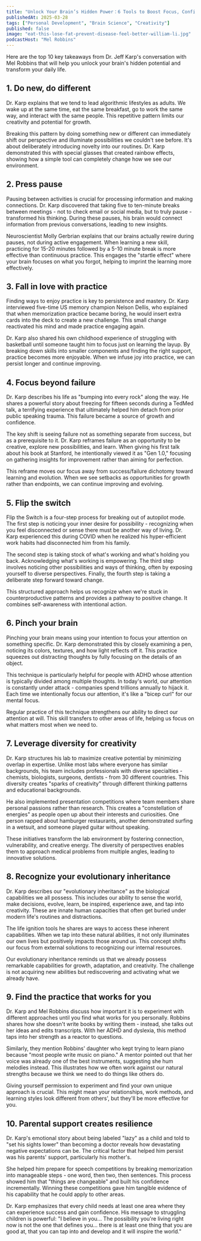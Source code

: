 ```yaml
---
title: "Unlock Your Brain’s Hidden Power：6 Tools to Boost Focus, Confidence, and Creativity"
publishedAt: 2025-03-28
tags: ["Personal Development", "Brain Science", "Creativity"]
published: false
image: "eat-this-lose-fat-prevent-disease-feel-better-william-li.jpg"
podcastHost: "Mel Robbins"
---
```



<PodcastSummaryPageLayout frontmatter={frontmatter}>

Here are the top 10 key takeaways from Dr. Jeff Karp's conversation with Mel Robbins that will help you unlock your brain's hidden potential and transform your daily life.

## 1. Do new, do different

Dr. Karp explains that we tend to lead algorithmic lifestyles as adults. We wake up at the same time, eat the same breakfast, go to work the same way, and interact with the same people. This repetitive pattern limits our creativity and potential for growth.

Breaking this pattern by doing something new or different can immediately shift our perspective and illuminate possibilities we couldn't see before. It's about deliberately introducing novelty into our routines. Dr. Karp demonstrated this with special glasses that created rainbow effects, showing how a simple tool can completely change how we see our environment.

## 2. Press pause

Pausing between activities is crucial for processing information and making connections. Dr. Karp discovered that taking five to ten-minute breaks between meetings - not to check email or social media, but to truly pause - transformed his thinking. During these pauses, his brain would connect information from previous conversations, leading to new insights.

Neuroscientist Molly Gerbrian explains that our brains actually rewire during pauses, not during active engagement. When learning a new skill, practicing for 15-20 minutes followed by a 5-10 minute break is more effective than continuous practice. This engages the "startle effect" where your brain focuses on what you forgot, helping to imprint the learning more effectively.

## 3. Fall in love with practice

Finding ways to enjoy practice is key to persistence and mastery. Dr. Karp interviewed five-time US memory champion Nelson Dellis, who explained that when memorization practice became boring, he would insert extra cards into the deck to create a new challenge. This small change reactivated his mind and made practice engaging again.

Dr. Karp also shared his own childhood experience of struggling with basketball until someone taught him to focus just on learning the layup. By breaking down skills into smaller components and finding the right support, practice becomes more enjoyable. When we infuse joy into practice, we can persist longer and continue improving.

## 4. Focus beyond failure

Dr. Karp describes his life as "bumping into every rock" along the way. He shares a powerful story about freezing for fifteen seconds during a TedMed talk, a terrifying experience that ultimately helped him detach from prior public speaking trauma. This failure became a source of growth and confidence.

The key shift is seeing failure not as something separate from success, but as a prerequisite to it. Dr. Karp reframes failure as an opportunity to be creative, explore new possibilities, and learn. When giving his first talk about his book at Stanford, he intentionally viewed it as "Gen 1.0," focusing on gathering insights for improvement rather than aiming for perfection.

This reframe moves our focus away from success/failure dichotomy toward learning and evolution. When we see setbacks as opportunities for growth rather than endpoints, we can continue improving and evolving.

## 5. Flip the switch

Flip the Switch is a four-step process for breaking out of autopilot mode. The first step is noticing your inner desire for possibility - recognizing when you feel disconnected or sense there must be another way of living. Dr. Karp experienced this during COVID when he realized his hyper-efficient work habits had disconnected him from his family.

The second step is taking stock of what's working and what's holding you back. Acknowledging what's working is empowering. The third step involves noticing other possibilities and ways of thinking, often by exposing yourself to diverse perspectives. Finally, the fourth step is taking a deliberate step forward toward change.

This structured approach helps us recognize when we're stuck in counterproductive patterns and provides a pathway to positive change. It combines self-awareness with intentional action.

## 6. Pinch your brain

Pinching your brain means using your intention to focus your attention on something specific. Dr. Karp demonstrated this by closely examining a pen, noticing its colors, textures, and how light reflects off it. This practice squeezes out distracting thoughts by fully focusing on the details of an object.

This technique is particularly helpful for people with ADHD whose attention is typically divided among multiple thoughts. In today's world, our attention is constantly under attack - companies spend trillions annually to hijack it. Each time we intentionally focus our attention, it's like a "bicep curl" for our mental focus.

Regular practice of this technique strengthens our ability to direct our attention at will. This skill transfers to other areas of life, helping us focus on what matters most when we need to.

## 7. Leverage diversity for creativity

Dr. Karp structures his lab to maximize creative potential by minimizing overlap in expertise. Unlike most labs where everyone has similar backgrounds, his team includes professionals with diverse specialties - chemists, biologists, surgeons, dentists - from 30 different countries. This diversity creates "sparks of creativity" through different thinking patterns and educational backgrounds.

He also implemented presentation competitions where team members share personal passions rather than research. This creates a "constellation of energies" as people open up about their interests and curiosities. One person rapped about hamburger restaurants, another demonstrated surfing in a wetsuit, and someone played guitar without speaking.

These initiatives transform the lab environment by fostering connection, vulnerability, and creative energy. The diversity of perspectives enables them to approach medical problems from multiple angles, leading to innovative solutions.

## 8. Recognize your evolutionary inheritance

Dr. Karp describes our "evolutionary inheritance" as the biological capabilities we all possess. This includes our ability to sense the world, make decisions, evolve, learn, be inspired, experience awe, and tap into creativity. These are innate human capacities that often get buried under modern life's routines and distractions.

The life ignition tools he shares are ways to access these inherent capabilities. When we tap into these natural abilities, it not only illuminates our own lives but positively impacts those around us. This concept shifts our focus from external solutions to recognizing our internal resources.

Our evolutionary inheritance reminds us that we already possess remarkable capabilities for growth, adaptation, and creativity. The challenge is not acquiring new abilities but rediscovering and activating what we already have.

## 9. Find the practice that works for you

Dr. Karp and Mel Robbins discuss how important it is to experiment with different approaches until you find what works for you personally. Robbins shares how she doesn't write books by writing them - instead, she talks out her ideas and edits transcripts. With her ADHD and dyslexia, this method taps into her strength as a reactor to questions.

Similarly, they mention Robbins' daughter who kept trying to learn piano because "most people write music on piano." A mentor pointed out that her voice was already one of the best instruments, suggesting she hum melodies instead. This illustrates how we often work against our natural strengths because we think we need to do things like others do.

Giving yourself permission to experiment and find your own unique approach is crucial. This might mean your relationships, work methods, and learning styles look different from others', but they'll be more effective for you.

## 10. Parental support creates resilience

Dr. Karp's emotional story about being labeled "lazy" as a child and told to "set his sights lower" than becoming a doctor reveals how devastating negative expectations can be. The critical factor that helped him persist was his parents' support, particularly his mother's.

She helped him prepare for speech competitions by breaking memorization into manageable steps - one word, then two, then sentences. This process showed him that "things are changeable" and built his confidence incrementally. Winning these competitions gave him tangible evidence of his capability that he could apply to other areas.

Dr. Karp emphasizes that every child needs at least one area where they can experience success and gain confidence. His message to struggling children is powerful: "I believe in you... The possibility you're living right now is not the one that defines you... there is at least one thing that you are good at, that you can tap into and develop and it will inspire the world."

</PodcastSummaryPageLayout>
